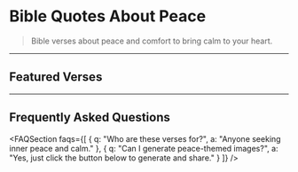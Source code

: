 
# Bible Quotes About Peace

> Bible verses about peace and comfort to bring calm to your heart.

<AIQuoteGenerator />

---

## Featured Verses

<BibleQuoteCard reference="John 14:27" content="Peace I leave with you; my peace I give you. I do not give to you as the world gives. Do not let your hearts be troubled and do not be afraid." />
<BibleQuoteCard reference="Philippians 4:7" content="And the peace of God, which transcends all understanding, will guard your hearts and your minds in Christ Jesus." />

---

## Frequently Asked Questions

<FAQSection faqs={[
  { q: "Who are these verses for?", a: "Anyone seeking inner peace and calm." },
  { q: "Can I generate peace-themed images?", a: "Yes, just click the button below to generate and share." }
]} />

<CTASection /> 